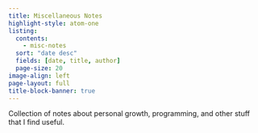 ```yaml
---
title: Miscellaneous Notes
highlight-style: atom-one
listing:
  contents:
    - misc-notes
  sort: "date desc"
  fields: [date, title, author]
  page-size: 20
image-align: left
page-layout: full
title-block-banner: true
---
```


Collection of notes about personal growth, programming, and other stuff that I
find useful.
